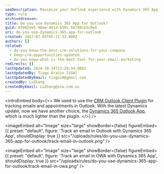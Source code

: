 ```yaml
---
seoDescription: Maximize your Outlook experience with Dynamics 365 App, a lightweight and efficient way to track emails and appointments.
type: rule
archivedreason:
title: Do you use Dynamics 365 App for Outlook?
guid: 8f002ee5-98ae-441d-b59c-5b748cb5c0e4
uri: do-you-use-dynamics-365-app-for-outlook
created: 2017-07-05T05:21:33.000Z
authors: []
related:
  - do-you-know-the-best-crm-solutions-for-your-company
  - keep-crm-opportunities-updated
  - do-you-know-what-is-the-best-tool-for-your-email-marketing
redirects: []
lastUpdated: 2024-10-14T23:29:34.000Z
lastUpdatedBy: Tiago Araújo [SSW]
lastUpdatedByEmail: tiagov8@gmail.com
createdBy: LuZhang
createdByEmail: LuZhang@ssw.com.au
---
```


<introEmbed
  body={<>
We used to use the [CRM Outlook Client Plugin](https://www.microsoft.com/en-US/download/details.aspx?id=50370&WT.mc_id=DX-MVP-33518) for tracking emails and appointments in Outlook. With the latest Dynamics update, now we have another choice, the [Dynamics 365 Outlook App](https://www.microsoft.com/en-US/dynamics/crm-customer-center/dynamics-365-app-for-outlook-user-s-guide.aspx?WT.mc_id=DX-MVP-33518), which is much lighter than the plugin.
  </>}
/>

<imageEmbed
  alt="Image"
  size="large"
  showBorder={false}
  figureEmbed={{
    preset: "default",
    figure: 'Track an email in Outlook with Dynamics 365 App',
    shouldDisplay: true
  }}
  src="/uploads/rules/do-you-use-dynamics-365-app-for-outlook/track-email-in-outlook.png"
/>


<imageEmbed
  alt="Image"
  size="large"
  showBorder={false}
  figureEmbed={{
    preset: "default",
    figure: 'Track an email in OWA with Dynamics 365 App',
    shouldDisplay: true
  }}
  src="/uploads/rules/do-you-use-dynamics-365-app-for-outlook/track-email-in-owa.png"
/>
